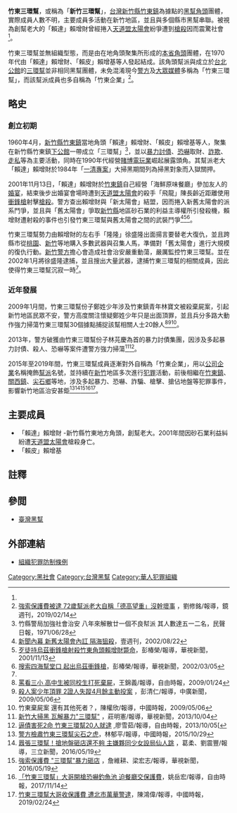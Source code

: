 {{Infobox Criminal organization
| name                = 竹東三環幫 
| image             =  <!--(filename only)-->
| image_size        =  <!--(defaults to 220px)-->
| founded             = 1960年
| founding location   = [[台灣|台灣]][[新竹縣|新竹縣]][[竹東鎮|竹東鎮]]為據點 
| founded by          = 「賴達」賴增財
| named_after       =  新竹縣竹東鎮發起創立「三環幫」名之
| years active        = 1970年－目前
| territory           = 台灣新竹地區為勢力範圍
| ethnic makeup       = 本省為主   | leaders           =徐盛隆 
| membership est      =
| criminal activities =
 高利借貸，恐嚇取財，詐欺，走私，經營賭場，土地開發，與建商牟利
| allies              = 跨縣市與多數知名黑幫形成串聯型態 | rivals              = 其它利益衝突黑幫
| notable_members   =  
}}

'''竹東三環幫'''，或稱為「'''新竹三環幫'''」，[[台灣|台灣]][[新竹縣|新竹縣]][[竹東鎮|竹東鎮]]為據點的[[黑幫|黑幫]][[角頭|角頭]]團體，實際成員人數不明，主要成員多活動在新竹地區，並且與多個縣市黑幫串聯。被視為創幫老大的「賴達」賴增財曾經捲入[[天道盟|天道盟]][[太陽會|太陽會]]紛爭遭到[[槍殺|槍殺]]因而震驚社會<ref name="weekly1" />。

竹東三環幫並無組織型態，而是由在地角頭聚集所形成的[[本省|本省]][[角頭|角頭]]團體，在1970年代由「賴達」賴增財、「賴皮」賴增基等人發起結成。該角頭幫派與成立於[[台北|台北]][[公館_(台北市)|公館]]的[[三環幫_(台北)|三環幫]]並非相同黑幫團體，未免混淆現今[[警方|警方]]及[[大眾媒體|大眾媒體]]多稱為「竹東三環幫」，而該幫派成員也多自稱為「竹東企業」<ref>[https://www.mirrormedia.mg/story/20190214soc002/ 強索保護費被逮 72歲幫派老大自稱「德高望重」沒幹壞事] {{Wayback|url=https://www.mirrormedia.mg/story/20190214soc002/ |date=20190215202137 }}，劉修銘/報導，鏡週刊，2019/02/14</ref>。

== 略史 ==
===創立初期===
1960年4月，[[新竹縣|新竹縣]][[竹東鎮|竹東鎮]]當地角頭「賴達」賴增財、「賴皮」賴增基等人，聚集在新竹縣竹東鎮[[下公館|下公館]]一帶成立「三環幫」<ref>竹縣警局加強社會治安 八年來解散廿一個不良幇派 其人數達五一二名，民聲日報，1971/06/28</ref>，並以[[暴力|暴力]][[討債|討債]]、[[恐嚇|恐嚇]]取財、[[詐欺|詐欺]]、[[走私|走私]]等為主要活動，同時在1990年代經營[[賭博|賭博]][[電玩|電玩業]]崛起展露頭角。其幫派老大「賴達」賴增財於1984年「[[一清專案|一清專案]]」大掃黑期間列為掃黑對象而入獄關押。

2001年11月13日，「賴達」賴增財於[[竹東鎮|竹東鎮]]自己經營「海鮮原味餐廳」參加友人的[[婚宴|婚宴]]，結束後步出婚宴會場時遭到[[天道盟太陽會|天道盟太陽會]]的殺手「飛龍」陳長齡近距離使用[[衝鋒槍|衝鋒槍]]射擊[[槍殺|槍殺]]。警方查出賴增財與「新太陽會」結盟，因而捲入新舊太陽會的派系鬥爭，並且與「舊太陽會」爭取[[新竹縣|新竹縣]]地區砂石業的利益主導權所引發殺機，賴增財遭射殺的事件也引發竹東三環幫與舊太陽會之間的武裝鬥爭<ref name="weekly1">[https://tw.nextmgz.com/realtimenews/news/12788486 新聞內幕 新舊太陽會內訌 隔海狙殺]，壹週刊，2002/08/22</ref><ref>[https://news.cts.com.tw/cts/general/200111/200111130071588.html 歹徒持烏茲衝鋒槍射殺竹東角頭賴增財斃命]，彭椿榮/報導，華視新聞，2001/11/13</ref><ref>[http://news.cts.com.tw/cts/general/200203/200203050077444.html 搜索四海幫堂口 起出烏茲衝鋒槍]，彭椿榮/報導，華視新聞，2002/03/05</ref>。

竹東三環幫勢力由賴增財的左右手「隆隆」徐盛隆出面揚言要替老大復仇，並且跨縣市從[[桃園市|桃園]]、[[新竹都會區|新竹]]等地購入多數武器與召集人馬，準備對「舊太陽會」進行大規模的復仇行動。[[新竹|新竹]][[警方|警方]]擔心會造成社會治安嚴重動蕩，嚴厲監控竹東三環幫。並在2002年1月將徐盛隆逮捕，並且搜出大量武器，逮捕竹東三環幫的相關成員，因此使得竹東三環幫沉寂一時<ref name="weekly1" />。

===近年發展===
2009年1月間，竹東三環幫份子鄭姓少年涉及竹東鎮青年林寶文被殺棄屍案，引起新竹地區民眾不安，警方高度關注懷疑鄭姓少年只是出面頂罪，並且兵分多路大動作強力掃蕩竹東三環幫30個據點捕捉該幫相關人士20餘人<ref>[https://news.ltn.com.tw/news/society/paper/275717 罵看三小 高中生被同校生打死棄屍]，王錦義/報導，自由時報，2009/01/24</ref><ref>[http://dailynews.sina.com/bg/tw/twlocal/bcc/20090506/1520235197.html 殺人案少年頂罪 2證人失蹤4月餘主動投案] {{Wayback|url=http://dailynews.sina.com/bg/tw/twlocal/bcc/20090506/1520235197.html |date=20090821154731 }}，彭清仁/報導，中廣新聞，2009/05/06</ref><ref>竹東棄屍案 還有其他死者？，陳權欣/報導，中國時報，2009/05/06</ref>。

2013年，警方破獲由竹東三環幫份子林芫慶為首的暴力討債集團，因涉及多起暴力討債、殺人、恐嚇等案件遭警方強力掃蕩<ref>[https://news.cts.com.tw/cts/society/201310/201310041320075.html 新竹大掃黑 瓦解暴力"三環幫"] {{Wayback|url=https://news.cts.com.tw/cts/society/201310/201310041320075.html |date=20181103151416 }}，莊明憲/報導，華視新聞，2013/10/04</ref><ref>[http://news.ltn.com.tw/news/local/paper/719488 逼債害死2命 竹東三環幫20人就逮] {{Wayback|url=http://news.ltn.com.tw/news/local/paper/719488 |date=20180929123128 }} ,廖雪茹/報導，自由時報，2013/10/05[</ref>。

2015年至2019年間，竹東三環幫成員逐漸對外自稱為「竹東企業」，用以[[公司|公司]][[企業|企業]]名稱掩飾[[幫派|幫派]]名號，並持續在[[新竹|新竹]]地區多次進行[[犯罪|犯罪]]活動，前後相繼在[[竹東鎮|竹東鎮]]、[[關西鎮_(台灣)|關西鎮]]、[[尖石鄉|尖石鄉]]等地，涉及多起暴力、恐嚇、詐騙、槍擊、搶佔地盤等犯罪事件，影響新竹地區治安甚鉅<ref>[https://www.chinatimes.com/realtimenews/20151029005252-260402?chdtv 警方檢肅竹東三環幫尖石之虎]，林郁平/報導，中國時報，2015/10/29</ref><ref>[https://www.setn.com/news.aspx?newsid=148174 囂張三環幫！搶地盤砸店還不夠 主嫌夥同少女設局仙人跳] {{Wayback|url=https://www.setn.com/news.aspx?newsid=148174 |date=20190218230328 }}，葛柔、劉震豐/報導，三立新聞，2016/05/19</ref><ref>[https://news.cts.com.tw/cts/society/201605/201605191753380.html 強索保護費 "三環幫"暴力砸店] {{Wayback|url=https://news.cts.com.tw/cts/society/201605/201605191753380.html |date=20181103082054 }}，詹維耕、梁宏志/報導，華視新聞，2016/05/19</ref><ref>[https://news.ltn.com.tw/news/society/breakingnews/2253509 「竹東三環幫」大哥開槍恐嚇釣魚池 迫餐廳交保護費]，姚岳宏/報導，自由時報，2017/11/14</ref><ref>[https://www.chinatimes.com/realtimenews/20190214002178-260402?chdtv 竹東三環幫大哥收保護費 遭北市萬華警逮]，陳鴻偉/報導，中國時報，2019/02/24</ref>。

==主要成員==
*「賴達」賴增財 -新竹縣竹東地方角頭，創幫老大。2001年間因砂石業利益糾紛遭[[天道盟|天道盟]][[太陽會|太陽會]]槍殺身亡。
*「賴皮」賴增基

==註釋==
{{reflist|2}}

== 參閲 ==
*[[臺灣黑幫|臺灣黑幫]]

== 外部連結 ==
*[https://law.moj.gov.tw/LawClass/LawAll.aspx?pcode=C0000013 組織犯罪防制條例] {{Wayback|url=https://law.moj.gov.tw/LawClass/LawAll.aspx?pcode=C0000013 |date=20191014015218 }}{{zh-tw}}

[[Category:黑社會|Category:黑社會]]

[[Category:台灣黑幫|Category:台灣黑幫]]
[[Category:華人犯罪組織|Category:華人犯罪組織]]